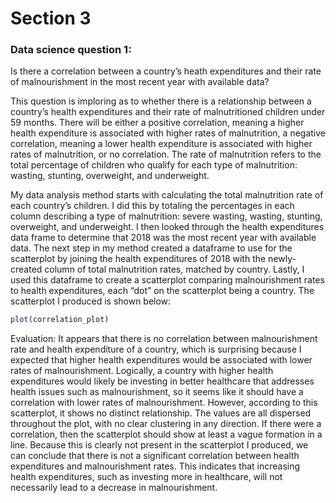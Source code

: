 # Section 3
### Data science question 1: 
Is there a correlation between a country's heath expenditures and their rate of malnourishment in the most recent year with available data? 

This question is imploring as to whether there is a relationship between a country's health expenditures and their rate of malnutritioned children under 59 months. There will be either a positive correlation, meaning a higher health expenditure is associated with higher rates of malnutrition, a negative correlation, meaning a lower health expenditure is associated with higher rates of malnutrition, or no correlation. The rate of malnutrition refers to the total percentage of children who qualify for each type of malnutrition: wasting, stunting, overweight, and underweight. 

My data analysis method starts with calculating the total malnutrition rate of each country's children. I did this by totaling the percentages in each column describing a type of malnutrition: severe wasting, wasting, stunting, overweight, and underweight. I then looked through the health expenditures data frame to determine that 2018 was the most recent year with available data. The next step in my method created a dataframe to use for the scatterplot by joining the health expenditures of 2018 with the newly-created column of total malnutrition rates, matched by country. Lastly, I used this dataframe to create a scatterplot comparing malnourishment rates to health expenditures, each "dot" on the scatterplot being a country. The scatterplot I produced is shown below:

```r
plot(correlation_plot)
```

Evaluation: 
It appears that there is no correlation between malnourishment rate and health expenditure of a country, which is surprising because I expected that higher health expenditures would be associated with lower rates of malnourishment. Logically, a country with higher health expenditures would likely be investing in better healthcare that addresses health issues such as malnourishment, so it seems like it should have a correlation with lower rates of malnourishment. However, according to this scatterplot, it shows no distinct relationship. The values are all dispersed throughout the plot, with no clear clustering in any direction. If there were a correlation, then the scatterplot should show at least a vague formation in a line. Because this is clearly not present in the scatterplot I produced, we can conclude that there is not a significant correlation between health expenditures and malnourishment rates. This indicates that increasing health expenditures, such as investing more in healthcare, will not necessarily lead to a decrease in malnourishment. 

